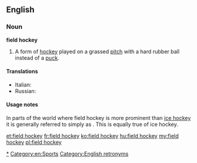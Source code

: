 ==English==

===Noun===
'''field hockey'''

# A form of [[hockey]] played on a grassed [[pitch]] with a hard rubber ball instead of a [[puck]].

====Translations====
* Italian: {{t-|it|hockey su prato|m}}
* Russian: {{t|ru|хоккей на траве|m|tr=xokkéj na travé}}

====Usage notes====
In parts of the world where field hockey is more prominent than [[ice hockey]] it is generally referred to simply as {{term|hockey}}. This is equally true of ice hockey.

[[Category:Field hockey|*]]
[[Category:en:Sports]]
[[Category:English retronyms]]

[[et:field hockey]]
[[fr:field hockey]]
[[ko:field hockey]]
[[hu:field hockey]]
[[my:field hockey]]
[[pl:field hockey]]